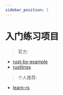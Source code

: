 ```yaml
---
sidebar_position: 1
---
```


# 入门练习项目


> 官方:
- [rust-by-example](https://rustwiki.org/zh-CN/rust-by-example/)
- [rustlings](https://github.com/rust-lang-cn/rustlings-cn)


> 个人推荐:

- [learn-rs](https://github.com/better-rs/learn-rs)
